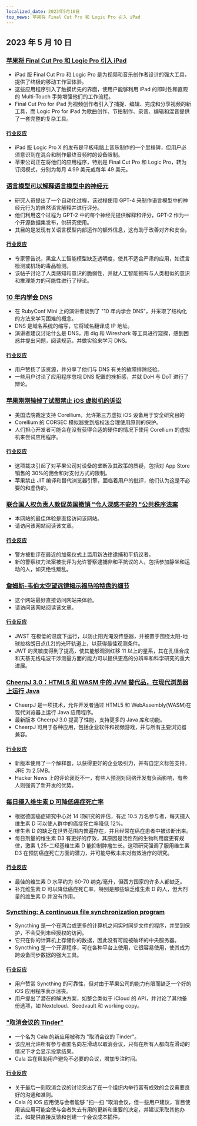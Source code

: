 ```yaml
---
localized_date: 2023年5月10日
top_news: 苹果将 Final Cut Pro 和 Logic Pro 引入 iPad
---
```


## 2023 年 5 月 10 日

### [苹果将 Final Cut Pro 和 Logic Pro 引入 iPad](https://www.apple.com/newsroom/2023/05/apple-brings-final-cut-pro-and-logic-pro-to-ipad/)

- iPad 版 Final Cut Pro 和 Logic Pro 是为视频和音乐创作者设计的强大工具，提供了终极的移动工作室体验。
- 这些应用程序引入了触摸优先的界面，使用户能够利用 iPad 的即时性和直观的 Multi-Touch 手势增强他们的工作流程。
- Final Cut Pro for iPad 为视频创作者引入了捕捉、编辑、完成和分享视频的新工具，而 Logic Pro for iPad 为歌曲创作、节拍制作、录音、编辑和混音提供了一套完整的复杂工具。

#### [行业反应](http://news.ycombinator.com/item?id=35873732)

- iPad 版 Logic Pro X 的发布是平板电脑上音乐制作的一个里程碑，但用户必须意识到在混合和制作最终音频时的设备限制。
- 苹果公司正在将他们的应用程序，特别是 Final Cut Pro 和 Logic Pro，转为订阅模式，分别为每月 4.99 美元或每年 49 美元。

### [语言模型可以解释语言模型中的神经元](https://openai.com/research/language-models-can-explain-neurons-in-language-models)

- 研究人员提出了一个自动化过程，该过程使用 GPT-4 来制作语言模型中的神经元行为的自然语言解释并进行评分。
- 他们利用这个过程为 GPT-2 中的每个神经元提供解释和评分，GPT-2 作为一个开源数据集发布，供研究使用。
- 其目的是发现有关语言模型内部运作的额外信息，这有助于改善对齐和安全。

#### [行业反应](http://news.ycombinator.com/item?id=35877402)

- 专家警告说，黑盒人工智能模型缺乏透明度，使其不适合严肃的应用，如谎言检测或机场的毒品检测。
- 该帖子讨论了人类感知和意识的脆弱性，并就人工智能拥有与人类相似的意识和推理能力的可能性进行了辩论。

### [10 年内学会 DNS](https://jvns.ca/blog/2023/05/08/new-talk-learning-dns-in-10-years/)

- 在 RubyConf Mini 上的演讲者谈到了 "10 年内学会 DNS"，并采取了结构化的方法来学习困难的概念。
- DNS 是域名系统的缩写，它将域名翻译成 IP 地址。
- 演讲者建议讨论什么是 DNS，用 dig 和 Wireshark 等工具进行窥探，感到困惑并提出问题，阅读规范，并做实验来学习 DNS。

#### [行业反应](http://news.ycombinator.com/item?id=35870654)

- 用户赞扬了该资源，并分享了他们与 DNS 有关的故障排除经验。
- 一些用户讨论了应用程序忽视 DNS 配置的挫折感，并就 DoH 与 DoT 进行了辩论。

### [苹果刚刚输掉了试图禁止 iOS 虚拟机的诉讼](https://www.techradar.com/news/apple-just-lost-its-lawsuit-trying-to-ban-ios-virtual-machines)

- 美国法院裁定支持 Corellium，允许第三方虚拟 iOS 设备用于安全研究目的
- Corellium 的 CORSEC 模拟器受到版权法合理使用原则的保护。
- 人们担心开发者可能会在没有获得合适的硬件的情况下使用 Corellium 的虚拟机来尝试应用程序。

#### [行业反应](http://news.ycombinator.com/item?id=35880466)

- 这项裁决引起了对苹果公司对设备的垄断及其政策的质疑，包括对 App Store 销售的 30%的佣金和对支付方式的限制。
- 苹果禁止 JIT 编译和替代浏览器引擎，面临着用户的批评，他们认为这是不必要的和虚伪的。

### [联合国人权负责人敦促英国撤销 "令人深感不安的 "公共秩序法案](https://www.ohchr.org/en/press-releases/2023/04/un-human-rights-chief-urges-uk-reverse-deeply-troubling-public-order-bill)

- 本网站的最佳体验是直接访问该网站。
- 请访问该网站阅读该文章。

#### [行业反应](http://news.ycombinator.com/item?id=35871394)

- 警方被批评在最近的加冕仪式上滥用新法律逮捕和平抗议者。
- 新的警察权力法案被批评为允许警察逮捕非和平抗议的人，包括参加静坐和运动的人，如灭绝性叛乱。

### [詹姆斯-韦伯太空望远镜揭示福马哈特盘的细节](https://skyandtelescope.org/astronomy-news/the-james-webb-space-telescope-reveals-fomalhauts-disk-in-unprecedented-detail/)

- 这个网站最好直接访问网站来体验。
- 请访问该网站阅读该文章。

#### [行业反应](http://news.ycombinator.com/item?id=35874704)

- JWST 在极低的温度下运行，以防止阳光淹没传感器，并被置于围绕太阳-地球拉格朗日点(L2)的光环轨道上，以获得最佳观测条件。
- JWT 的灵敏度得到了提高，使其能够观测红移 11 以上的星系，其在孔径合成和天基无线电波干涉测量方面的能力可以提供更高的分辨率和科学研究的重大进展。

### [CheerpJ 3.0：HTML5 和 WASM 中的 JVM 替代品，在现代浏览器上运行 Java](https://leaningtech.com/announcing-cheerpj-3-0-a-jvm-replacement-in-html5-and-webassembly-to-run-java-applications-and-applets-on-modern-browsers/)

- CheerpJ 是一项技术，允许开发者通过 HTML5 和 WebAssembly(WASM)在现代浏览器上运行 Java 应用程序。
- 最新版本 CheerpJ 3.0 提高了性能，支持更多的 Java 库和功能。
- CheerpJ 可用于各种应用，包括企业软件和视频游戏，并与所有主要浏览器兼容。

#### [行业反应](http://news.ycombinator.com/item?id=35873552)

- 新版本使用了一个解释器，以获得更好的企业吸引力，并有自定义标签支持，JRE 为 2.5MB。
- Hacker News 上的评论褒贬不一，有些人预测对网络开发有负面影响，有些人则强调了新开发的优势。

### [每日摄入维生素 D 可降低癌症死亡率](https://www.dkfz.de/en/presse/pressemitteilungen/2023/dkfz-pm-23-27-Reduced-cancer-mortality-with-daily-vitamin-D-intake.php)

- 根据德国癌症研究中心对 14 项研究的评估，有近 10.5 万名参与者，每天摄入维生素 D 可以使人群中的癌症死亡率降低 12%。
- 维生素 D 的缺乏在世界范围内普遍存在，并且经常在癌症患者中被诊断出来。
- 每日剂量的维生素 D3 有更好的疗效，其原因是活性剂的生物利用度更有规律，激素 1,25-二羟基维生素 D 能抑制肿瘤生长。这项研究强调了服用维生素 D3 在预防癌症死亡方面的潜力，并可能导致未来对有效治疗的研究。

#### [行业反应](http://news.ycombinator.com/item?id=35876062)

- 最佳的维生素 D 水平约为 60-70 纳克/毫升，但西方国家的许多人都缺乏。
- 补充维生素 D 可以降低癌症死亡率，特别是那些缺乏维生素 D 的人，但大剂量的维生素 D 并没有作用。

### [Syncthing: A continuous file synchronization program](https://syncthing.net/)

- Syncthing 是一个在两台或更多的计算机之间实时同步文件的程序，并受到保护，不会受到未经授权的访问。
- 它只在你的计算机上存储你的数据，因此没有可能被破坏的中央服务器。
- Syncthing 是一个开源程序，可在各种平台上使用，它很容易使用，使其成为跨设备同步数据的强大工具。

#### [行业反应](http://news.ycombinator.com/item?id=35879039)

- 用户赞赏 Syncthing 的可靠性，但对由于苹果公司的能力有限而缺乏一个好的 iOS 应用程序表示沮丧。
- 用户提出了潜在的解决方案，如整合类似于 iCloud 的 API，并讨论了其他备份选项，如 Nextcloud、Seedvault 和 working copy。

### ["取消会议的 Tinder"](https://meetcala.com/)

- 一个名为 Cala 的新应用被称为 "取消会议的 Tinder"。
- 该应用允许所有参与者匿名向左滑动以取消会议，只有在所有人都向左滑动的情况下才会显示投票结果。
- Cala 旨在帮助用户避免不必要的会议，增加专注时间。

#### [行业反应](http://news.ycombinator.com/item?id=35868685)

- 关于最后一刻取消会议的讨论突出了在一个组织内举行富有成效的会议需要良好的沟通和准则。
- Cala 的 iOS 应用使与会者能够 "扫一扫 "取消会议，但一些用户建议，盲目使用该应用可能会使与会者失去有用的更新和重要的决定，并建议采取其他办法，如提供直接反馈和创建一个会议成本插件。
